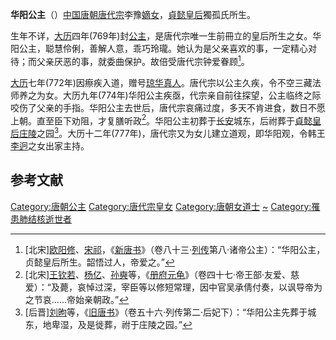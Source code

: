 {{東亞女性歷史人物
| 名稱=华阳公主
| 身份=[[唐朝|唐朝]]公主
| 畫像=
| 說明=
| 姓=李
| 名=
| 封爵=[[公主|公主]]
| 位號=
| 封號=华阳公主
| 出生年=
| 逝世年=774年
| 諡號=
| 墳墓=祔葬[[唐莊陵|庄陵]]
| 父親=[[唐代宗|唐代宗]][[李豫|李豫]]
| 同胞兄弟=[[李迥|李迥]]
| 母親=[[貞懿皇后_(唐朝)|貞懿皇后]]
|}}

'''华阳公主'''（{{Bd|？||774年|6月10日<ref>[后晋][[刘昫|刘昫]]等，《[[旧唐书|旧唐书]]》（卷十一·[[本纪|本纪]]第十一·代宗）：“（[[大历|大历]]）九年……乙未，华阳公主薨，上悲惜之，累日不听朝，宰臣抗疏陈请。”</ref>|catIdx=L}}）[[中国|中国]][[唐朝|唐朝]][[唐代宗|唐代宗]]李豫[[嫡女|嫡女]]，[[貞懿皇后_(唐朝)|貞懿皇后]]獨孤氏所生。

生年不详，[[大历|大历]]四年(769年)封[[公主|公主]]，是唐代宗唯一生前冊立的皇后所生之女。华阳公主{{来源请求|姿色嬌美}}，聪慧伶俐，善解人意，乖巧玲瓏。她认为是父亲喜欢的事，一定精心对待；而父亲厌恶的事，就委曲保护。故倍受唐代宗钟爱眷顾<ref>[北宋][[欧阳修|欧阳修]]、[[宋祁|宋祁]]，《[[新唐书|新唐书]]》（卷八十三·[[列传|列传]]第八·诸帝公主）：“华阳公主，贞懿皇后所生。韶悟过人，帝爱之。”</ref>。

[[大历|大历]]七年(772年)因瘵疾入道，赠号[[琼华真人|琼华真人]]。唐代宗以公主久疾，令不空三藏法师养之为女。大历九年(774年)华阳公主疾亟，代宗亲自前往探望，公主临终之际咬伤了父亲的手指。华阳公主去世后，唐代宗哀痛过度，多天不肯进食，数日不愿上朝。直至臣下劝阻，才复膳听政<ref>[北宋][[王钦若|王钦若]]、[[杨亿|杨亿]]、[[孙奭|孙奭]]等，《[[册府元龟|册府元龟]]》（卷四十七·帝王部·友爱、慈爱）：“及薨，哀悼过深，宰臣等以修短常理，因中官吴承倩付奏，以讽导帝为之节哀……帝始亲朝政。”</ref>。华阳公主初葬于[[长安|长安]]城东，后祔葬于[[貞懿皇后_(唐朝)|貞懿皇后]][[唐莊陵|庄陵]]之园<ref>[后晋][[刘昫|刘昫]]等，《[[旧唐书|旧唐书]]》（卷五十六·列传第二·后妃下）：“华阳公主先葬于城东，地卑湿，及是徙葬，祔于庄陵之园。”</ref>。大历十二年(777年)，唐代宗又为女儿建立道观，即华阳观，令韩王[[李迥|李迥]]之女出家主持。
==参考文献 ==
{{reflist}}
{{唐代宗皇室}}
[[Category:唐朝公主|Category:唐朝公主]]
[[Category:唐代宗皇女|Category:唐代宗皇女]]
[[Category:唐朝女道士|Category:唐朝女道士]]
[[Category:李姓|~]]
[[Category:罹患肺结核逝世者|Category:罹患肺结核逝世者]]
